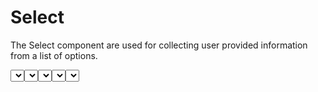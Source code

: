 
<Meta title="Data Entry/Select" component={Select}/>

# Select

The Select component are used for collecting user provided information from a list of options.

<Canvas>
  <Select
    defaultValue="2"
    name="input"
    options={[
      {
        label: 'Option1',
        value: '1'
      },
      {
        label: 'Option2',
        value: '2'
      },
      {
        label: 'Option3',
        value: '3'
      }
    ]}
  />
</Canvas>

## Properties

**Note:** ValueType must be string, number or boolean.

|Property|Type|Default Value|Description|Required|
|---|---|---|---|---|
|options|`Array<ISelectOption> \| Array<ISelectGroupedOption>`|-|The options to display in the select.|Yes|
|name|string|undefined|The name of the input|No|
|isSearchable|boolean|false|Whether the select can be searched.|No|
|isMulti|boolean|false|Whether the select can be selected multiple times.|No|
|isRtl|boolean|false|Whether the select is right to left.|No|
|placeholder|string|-|The placeholder text to display when the select is empty.|No|
|value|ValueType|-|Value of the input|No|
|isLoading|boolean|false|If true, the select will be loading|No|
|defaultValue|ValueType|undefined|Default value of the input|No|
|onChange|`function(ValueType,ChangeEvent)`|undefined|Callback for when the input changes|No|
|onBlur |`function(FocusEvent)`|undefined|Callback for when the input loses focus|No|
|tabIndex|number|undefined|The tab index of the input|No|
|disabled|boolean|undefined|Whether the input is disabled|No|
|autoFocus|boolean|undefined|Whether the input should be focused on mount|No|
|isError|boolean|undefined|Whether the input is in an error state|No|
|formatGroupLabel|`function(ISelectGroupedOption)`|undefined|Function to format the group label|No|
|formatOptionLabel|`function(ISelectOption,ValueType)`|undefined|Function to format the option label|No|
|menuPortalTarget|HTMLElement|undefined|The element to render the menu portal to|No|
|size|small, medium, large|undefined|The size of the checkbox|No|
|testingID| string | undefined | The id used for testing purposes.<br/>`<div data-testid="my-test-id"/>` |No|


### ISelectOption (Object)

|Property|Type|Default Value|Description|Required|
|---|---|---|---|---|
|label|ReactNode|-|The label of the option|Yes|
|value|ValueType|-|The value of the option|Yes|
|isFixed|boolean|false|Whether the option is fixed|No|
|isDisabled|boolean|false|Whether the option is disabled|No|

### ISelectGroupedOption (Object)

|Property|Type|Default Value|Description|Required|
|---|---|---|---|---|
|label|string|-|The label of the group|Yes|
|options|`Array<ISelectOption>`|-|The options of the group|Yes|

### Size variations

<Canvas>
  <Select
    defaultValue="2"
    name="input"
    options={[
      {
        label: 'Option1',
        value: '1'
      },
      {
        label: 'Option2',
        value: '2'
      },
      {
        label: 'Option3',
        value: '3'
      }
    ]}
    size="small"
  />
  <Select
    defaultValue="2"
    name="input"
    options={[
      {
        label: 'Option1',
        value: '1'
      },
      {
        label: 'Option2',
        value: '2'
      },
      {
        label: 'Option3',
        value: '3'
      }
    ]}
    size="medium"
  />
  <Select
    defaultValue="2"
    name="input"
    options={[
      {
        label: 'Option1',
        value: '1'
      },
      {
        label: 'Option2',
        value: '2'
      },
      {
        label: 'Option3',
        value: '3'
      }
    ]}
    size="large"
  />
</Canvas>

### Theme dark

<Canvas className="dark">
  <ThemeProvider theme="dark">
    <Select
      defaultValue="2"
      name="input"
      options={[
        {
          label: 'Option1',
          value: '1'
        },
        {
          label: 'Option2',
          value: '2'
        },
        {
          label: 'Option3',
          value: '3'
        }
      ]}
    />
  </ThemeProvider>
</Canvas>